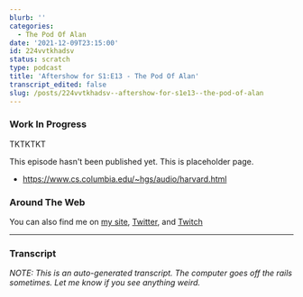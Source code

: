 ```yaml
---
blurb: ''
categories:
  - The Pod Of Alan
date: '2021-12-09T23:15:00'
id: 224vvtkhadsv
status: scratch
type: podcast
title: 'Aftershow for S1:E13 - The Pod Of Alan'
transcript_edited: false
slug: /posts/224vvtkhadsv--aftershow-for-s1e13--the-pod-of-alan
---
```


### Work In Progress

TKTKTKT

This episode hasn't been published yet. This is placeholder page. 


- https://www.cs.columbia.edu/~hgs/audio/harvard.html


### Around The Web

You can also find me on [my site](https://www.alanwsmith.com), [Twitter](https://twitter.com/TheIdOfAlan), and [Twitch](https://www.twitch.tv/theidofalan)



---

### Transcript

_NOTE: This is an auto-generated transcript. The computer goes off the rails sometimes. Let me know if you see anything weird._

